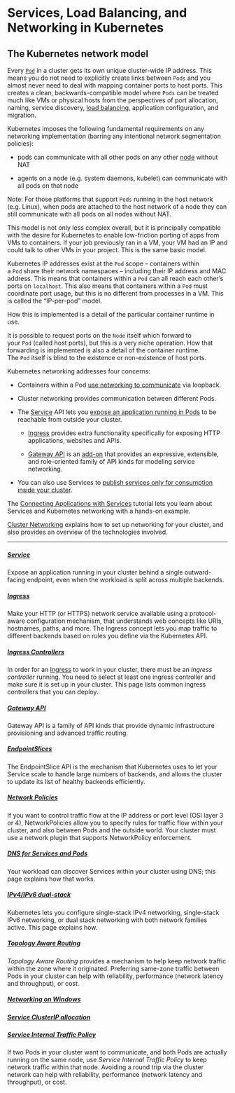 # Services, Load Balancing, and Networking in Kubernetes

## The Kubernetes network model

Every [`Pod`](https://kubernetes.io/docs/concepts/workloads/pods/) in a cluster gets its own unique cluster-wide IP address. This means you do not need to explicitly create links between `Pods` and you almost never need to deal with mapping container ports to host ports.
This creates a clean, backwards-compatible model where `Pods` can be treated much like VMs or physical hosts from the perspectives of port allocation, naming, service discovery, [load balancing](https://kubernetes.io/docs/concepts/services-networking/ingress/#load-balancing), application configuration, and migration.

Kubernetes imposes the following fundamental requirements on any networking implementation (barring any intentional network segmentation policies):

* pods can communicate with all other pods on any other [node](https://kubernetes.io/docs/concepts/architecture/nodes/) without NAT

* agents on a node (e.g. system daemons, kubelet) can communicate with all pods on that node

Note: For those platforms that support `Pods` running in the host network (e.g. Linux), when pods are attached to the host network of a node they can still communicate with all pods on all nodes without NAT.

This model is not only less complex overall, but it is principally compatible with the desire for Kubernetes to enable low-friction porting of apps from VMs to containers. If your job previously ran in a VM, your VM had an IP and could talk to other VMs in your project. This is the same basic model.

Kubernetes IP addresses exist at the `Pod` scope – containers within a `Pod` share their network namespaces – including their IP address and MAC address. This means that containers within a `Pod` can all reach each other’s ports on `localhost`. This also means that containers within a `Pod` must coordinate port usage, but this is no different from processes in a VM. This is called the “IP-per-pod” model.

How this is implemented is a detail of the particular container runtime in use.

It is possible to request ports on the `Node` itself which forward to your `Pod` (called host ports), but this is a very niche operation. How that forwarding is implemented is also a detail of the container runtime. The `Pod` itself is blind to the existence or non-existence of host ports.

Kubernetes networking addresses four concerns:

* Containers within a Pod [use networking to communicate](https://kubernetes.io/docs/concepts/services-networking/dns-pod-service/) via loopback.

* Cluster networking provides communication between different Pods.

* The [Service](https://kubernetes.io/docs/concepts/services-networking/service/) API lets you [expose an application running in Pods](https://kubernetes.io/docs/tutorials/services/connect-applications-service/) to be reachable from outside your cluster.

  * [Ingress](https://kubernetes.io/docs/concepts/services-networking/ingress/) provides extra functionality specifically for exposing HTTP applications, websites and APIs.

  * [Gateway API](https://kubernetes.io/docs/concepts/services-networking/gateway/) is an [add-on](https://kubernetes.io/docs/concepts/cluster-administration/addons/) that provides an expressive, extensible, and role-oriented family of API kinds for modeling service networking.

* You can also use Services to [publish services only for consumption inside your cluster](https://kubernetes.io/docs/concepts/services-networking/service-traffic-policy/).

The [Connecting Applications with Services](https://kubernetes.io/docs/tutorials/services/connect-applications-service/) tutorial lets you learn about Services and Kubernetes networking with a hands-on example.

[Cluster Networking](https://kubernetes.io/docs/concepts/cluster-administration/networking/) explains how to set up networking for your cluster, and also provides an overview of the technologies involved.

***

##### [Service](https://kubernetes.io/docs/concepts/services-networking/service/)

Expose an application running in your cluster behind a single outward-facing endpoint, even when the workload is split across multiple backends.

##### [Ingress](https://kubernetes.io/docs/concepts/services-networking/ingress/)

Make your HTTP (or HTTPS) network service available using a protocol-aware configuration mechanism, that understands web concepts like URIs, hostnames, paths, and more. The Ingress concept lets you map traffic to different backends based on rules you define via the Kubernetes API.

##### [Ingress Controllers](https://kubernetes.io/docs/concepts/services-networking/ingress-controllers/)

In order for an [Ingress](https://kubernetes.io/docs/concepts/services-networking/ingress/) to work in your cluster, there must be an *ingress controller* running. You need to select at least one ingress controller and make sure it is set up in your cluster. This page lists common ingress controllers that you can deploy.

##### [Gateway API](https://kubernetes.io/docs/concepts/services-networking/gateway/)

Gateway API is a family of API kinds that provide dynamic infrastructure provisioning and advanced traffic routing.

##### [EndpointSlices](https://kubernetes.io/docs/concepts/services-networking/endpoint-slices/)

The EndpointSlice API is the mechanism that Kubernetes uses to let your Service scale to handle large numbers of backends, and allows the cluster to update its list of healthy backends efficiently.

##### [Network Policies](https://kubernetes.io/docs/concepts/services-networking/network-policies/)

If you want to control traffic flow at the IP address or port level (OSI layer 3 or 4), NetworkPolicies allow you to specify rules for traffic flow within your cluster, and also between Pods and the outside world. Your cluster must use a network plugin that supports NetworkPolicy enforcement.

##### [DNS for Services and Pods](https://kubernetes.io/docs/concepts/services-networking/dns-pod-service/)

Your workload can discover Services within your cluster using DNS; this page explains how that works.

##### [IPv4/IPv6 dual-stack](https://kubernetes.io/docs/concepts/services-networking/dual-stack/)

Kubernetes lets you configure single-stack IPv4 networking, single-stack IPv6 networking, or dual stack networking with both network families active. This page explains how.

##### [Topology Aware Routing](https://kubernetes.io/docs/concepts/services-networking/topology-aware-routing/)

*Topology Aware Routing* provides a mechanism to help keep network traffic within the zone where it originated. Preferring same-zone traffic between Pods in your cluster can help with reliability, performance (network latency and throughput), or cost.

##### [Networking on Windows](https://kubernetes.io/docs/concepts/services-networking/windows-networking/)

##### [Service ClusterIP allocation](https://kubernetes.io/docs/concepts/services-networking/cluster-ip-allocation/)

##### [Service Internal Traffic Policy](https://kubernetes.io/docs/concepts/services-networking/service-traffic-policy/)

If two Pods in your cluster want to communicate, and both Pods are actually running on the same node, use *Service Internal Traffic Policy* to keep network traffic within that node. Avoiding a round trip via the cluster network can help with reliability, performance (network latency and throughput), or cost.